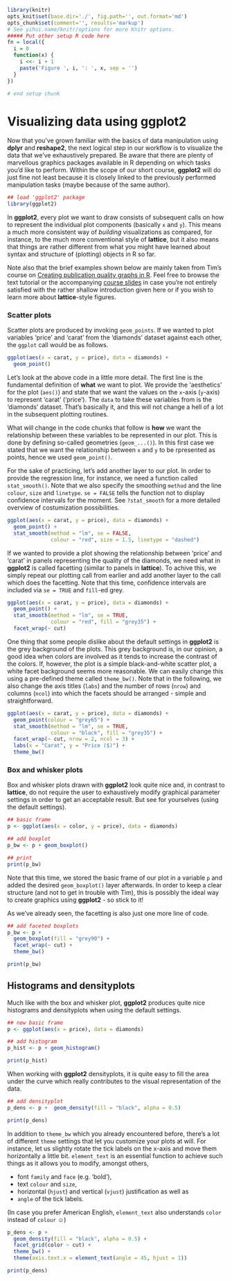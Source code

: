 ```r
library(knitr)
opts_knit$set(base.dir='./', fig.path='', out.format='md')
opts_chunk$set(comment='', results='markup')
# See yihui.name/knitr/options for more Knitr options.
##### Put other setup R code here
fn = local({
  i = 0
  function(x) {
    i <<- i + 1
    paste('Figure ', i, ': ', x, sep = '')
  }
})

# end setup chunk
```
# Visualizing data using **ggplot2**

Now that you've grown familiar with the basics of data manipulation using 
**dplyr** and **reshape2**, the next logical step in our workflow is to 
visualize the data that we've exhaustively prepared. Be aware that there are 
plenty of marvellous graphics packages available in R depending on which tasks 
you'd like to perform. Within the scope of our short course, **ggplot2** will do 
just fine not least because it is closely linked to the previously performed 
manipulation tasks (maybe because of the same author). 

```r
## load 'ggplot2' package
library(ggplot2)
```

In **ggplot2**, every plot we want to draw consists of subsequent calls on how 
to represent the individual plot components (basically `x` and `y`). This means 
a much more consistent way of *building* visualizations as compared, for 
instance, to the much more conventional style of **lattice**, but 
it also means that things are rather different from what you might have learned 
about syntax and structure of (plotting) objects in R so far.

Note also that the brief examples shown below are mainly taken from Tim's course 
on [Creating publication quality graphs in R](http://moc.environmentalinformatics-marburg.de/gitbooks/publicationQualityGraphics/_book/index.html). 
Feel free to browse the text tutorial or the accompanying [course slides](http://moc.environmentalinformatics-marburg.de/doku.php?id=courses:sp:pqgr) 
in case you're not entirely satisfied with the rather shallow introduction given 
here or if you wish to learn more about **lattice**-style figures. 

### Scatter plots

Scatter plots are produced by invoking `geom_points`. If we wanted to plot 
variables 'price' and 'carat' from the 'diamonds' dataset against each other, 
the `ggplot` call would be as follows.

```r
ggplot(aes(x = carat, y = price), data = diamonds) + 
  geom_point()
```

Let's look at the above code in a little more detail. The first line is the fundamental definition of **what** we want to plot. We provide the 'aesthetics' for the plot (`aes()`) and state that we want the values on the `x`-axis (`y`-axis) to represent 'carat' ('price'). The `data` to take these variables from is the 'diamonds' dataset. That's basically it, and this will not change a hell of a lot in the subsequent plotting routines.

What will change in the code chunks that follow is **how** we want the relationship between these variables to be represented in our plot. This is done by defining so-called geometries (`geom_...()`). In this first case we stated that we want the relationship between `x` and `y` to be rpresented as points, hence we used `geom_point()`.

For the sake of practicing, let's add another layer to our plot. In order to provide the regression line, for instance, we need a function called `stat_smooth()`. Note that we also specify the smoothing `method` and the line `colour`, `size` and `linetype`. `se = FALSE` tells the function not to display confidence intervals for the moment. See `?stat_smooth` for a more detailed overview of costumization possibilities.

```r
ggplot(aes(x = carat, y = price), data = diamonds) + 
  geom_point() +
  stat_smooth(method = "lm", se = FALSE, 
              colour = "red", size = 1.5, linetype = "dashed")
```

If we wanted to provide a plot showing the relationship between 'price' and 'carat' in panels representing the quality of the diamonds, we need what in **ggplot2** is called facetting (similar to panels in **lattice**). To achive this, we simply repeat our plotting call from earlier and add another layer to the call which does the facetting. Note that this time, confidence intervals are included via `se = TRUE` and `fill`-ed grey.

```r
ggplot(aes(x = carat, y = price), data = diamonds) + 
  geom_point() +
  stat_smooth(method = "lm", se = TRUE, 
              colour = "red", fill = "grey35") + 
  facet_wrap(~ cut)
```

One thing that some people dislike about the default settings in **ggplot2** is the grey background of the plots. This grey background is, in our opinion, a good idea when colors are involved as it tends to increase the contrast of the colors. If, however, the plot is a simple black-and-white scatter plot, a white facet background seems more reasonable. We can easily change this using a pre-defined theme called `theme_bw()`. Note that in the following, we also change the axis titles (`labs`) and the number of rows (`nrow`) and columns (`ncol`) into which the facets should be arranged - simple and straightforward.

```r
ggplot(aes(x = carat, y = price), data = diamonds) + 
  geom_point(colour = "grey65") +
  stat_smooth(method = "lm", se = TRUE, 
              colour = "black", fill = "grey35") +
  facet_wrap(~ cut, nrow = 2, ncol = 3) +
  labs(x = "Carat", y = "Price ($)") +
  theme_bw()
```


### Box and whisker plots
Box and whisker plots drawn with **ggplot2** look quite nice and, in contrast to **lattice**, do not require the user to exhaustively modify graphical parameter settings in order to get an acceptable result. But see for yourselves (using the default settings).

```r
## basic frame
p <- ggplot(aes(x = color, y = price), data = diamonds)

## add boxplot
p_bw <- p + geom_boxplot()

## print
print(p_bw)
```

Note that this time, we stored the basic frame of our plot in a variable `p` and added the desired `geom_boxplot()` layer afterwards. In order to keep a clear structure (and not to get in trouble with Tim), this is possibly the ideal way to create graphics using **ggplot2** - so stick to it! 

As we've already seen, the facetting is also just one more line of code.

```r
## add faceted boxplots
p_bw <- p + 
  geom_boxplot(fill = "grey90") +
  facet_wrap(~ cut) +
  theme_bw()

print(p_bw)
```


## Histograms and densityplots

Much like with the box and whisker plot, **ggplot2** produces quite nice histograms and densityplots when using the default settings.

```r
## new basic frame
p <- ggplot(aes(x = price), data = diamonds)

## add histogram
p_hist <- p + geom_histogram()

print(p_hist)
```

When working with **ggplot2** densityplots, it is quite easy to fill the area under the curve which really contributes to the visual representation of the data.

```r
## add densityplot
p_dens <- p +  geom_density(fill = "black", alpha = 0.5)

print(p_dens)
```

In addition to `theme_bw` which you already encountered before, there's a lot of different `theme` settings that let you customize your plots at will. For instance, let us slightly rotate the tick labels on the x-axis and move them horizontally a little bit. `element_text` is an essential function to achieve such things as it allows you to modify, amongst others, 

* font `family` and `face` (e.g. 'bold'),
* text `colour` and `size`,
* horizontal (`hjust`) and vertical (`vjust`) justification as well as 
* `angle` of the tick labels. 

(In case you prefer American English, `element_text` also understands `color` instead of `colour` &#9786;)

```r
p_dens <- p +
  geom_density(fill = "black", alpha = 0.5) +
  facet_grid(color ~ cut) +
  theme_bw() +
  theme(axis.text.x = element_text(angle = 45, hjust = 1))

print(p_dens)
```
